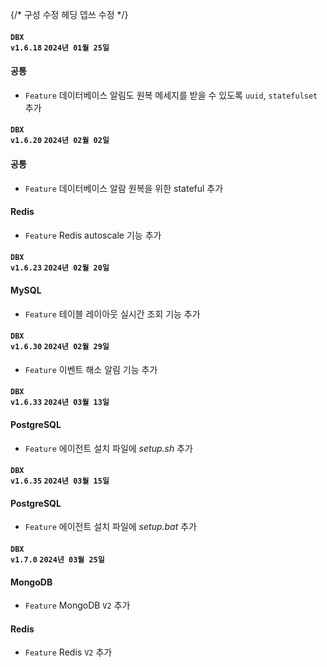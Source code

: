{/* 구성 수정 헤딩 뎁쓰 수정 */}

#### <code class='changelog-service'>DBX v1.6.18</code> <code class='changelog-date'>2024년 01월 25일</code>

#### 공통​

- <code class="Feature">Feature</code> 데이터베이스 알림도 원복 메세지를 받을 수 있도록 <code>uuid</code>, <code>statefulset</code> 추가

#### <code class='changelog-service'>DBX v1.6.20</code> <code class='changelog-date'>2024년 02월 02일</code>

#### 공통​

- <code class="Feature">Feature</code> 데이터베이스 알람 원복을 위한 stateful 추가

#### Redis​

- <code class="Feature">Feature</code> Redis autoscale 기능 추가

#### <code class='changelog-service'>DBX v1.6.23</code> <code class='changelog-date'>2024년 02월 20일</code>

#### MySQL​

- <code class="Feature">Feature</code> 테이블 레이아웃 실시간 조회 기능 추가

#### <code class='changelog-service'>DBX v1.6.30</code> <code class='changelog-date'>2024년 02월 29일</code>

- <code class="Feature">Feature</code> 이벤트 해소 알림 기능 추가

#### <code class='changelog-service'>DBX v1.6.33</code> <code class='changelog-date'>2024년 03월 13일</code>

#### PostgreSQL​

- <code class="Feature">Feature</code> 에이전트 설치 파일에 <em>setup.sh</em> 추가

#### <code class='changelog-service'>DBX v1.6.35</code> <code class='changelog-date'>2024년 03월 15일</code>

#### PostgreSQL​

- <code class="Feature">Feature</code> 에이전트 설치 파일에 <em>setup.bat</em> 추가

#### <code class='changelog-service'>DBX v1.7.0</code> <code class='changelog-date'>2024년 03월 25일</code>

#### MongoDB​

- <code class="Feature">Feature</code> MongoDB <code class="my">V2</code> 추가

#### Redis​

- <code class="Feature">Feature</code> Redis <code class="my">V2</code> 추가

